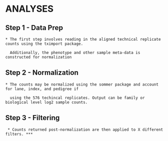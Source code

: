 # ANALYSES

## Step 1 - Data Prep

    * The first step involves reading in the aligned technical replicate counts using the tximport package.
      
      Additionally, the phenotype and other sample meta-data is constructed for normalization
    
## Step 2 - Normalization

    * The counts may be normalized using the sommer package and account for lane, index, and pedigree if 
    
      using the 576 techincal replicates. Output can be family or biological level log2 sample counts.

## Step 3 - Filtering

     * Counts returned post-normalization are then applied to X different filters. ***
